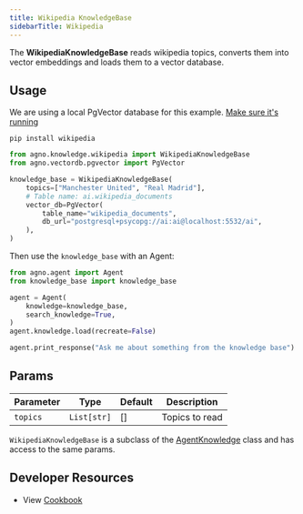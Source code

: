 ```yaml
---
title: Wikipedia KnowledgeBase
sidebarTitle: Wikipedia
---
```


The **WikipediaKnowledgeBase** reads wikipedia topics, converts them into vector embeddings and loads them to a vector database.

## Usage

<Note>

We are using a local PgVector database for this example. [Make sure it's running](http://localhost:3333/vectordb/pgvector)

</Note>

```shell
pip install wikipedia
```

```python knowledge_base.py
from agno.knowledge.wikipedia import WikipediaKnowledgeBase
from agno.vectordb.pgvector import PgVector

knowledge_base = WikipediaKnowledgeBase(
    topics=["Manchester United", "Real Madrid"],
    # Table name: ai.wikipedia_documents
    vector_db=PgVector(
        table_name="wikipedia_documents",
        db_url="postgresql+psycopg://ai:ai@localhost:5532/ai",
    ),
)
```

Then use the `knowledge_base` with an Agent:

```python agent.py
from agno.agent import Agent
from knowledge_base import knowledge_base

agent = Agent(
    knowledge=knowledge_base,
    search_knowledge=True,
)
agent.knowledge.load(recreate=False)

agent.print_response("Ask me about something from the knowledge base")
```

## Params

| Parameter | Type | Default | Description |
| --- | --- | --- | --- |
| `topics` | `List[str]` | [] | Topics to read |

`WikipediaKnowledgeBase` is a subclass of the [AgentKnowledge](/reference/knowledge_base) class and has access to the same params.

## Developer Resources
- View [Cookbook](https://github.com/phidatahq/agno/blob/main/cookbook/agent_concepts/knowledge/wikipedia_kb.py)
